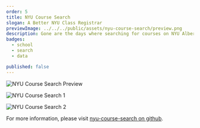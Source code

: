 ```yaml
---
order: 5
title: NYU Course Search
slogan: A Better NYU Class Registrar
previewImage: ../../../public/assets/nyu-course-search/preview.png
description: Gone are the days where searching for courses on NYU Albert takes 2+ hours. Instead, we can use this tool to search for courses in a matter of seconds.
badges:
  - school
  - search
  - data

published: false
---
```


![NYU Course Search Preview](/assets/nyu-course-search/preview.png)

![NYU Course Search 1](/assets/nyu-course-search/1.png)

![NYU Course Search 2](/assets/nyu-course-search/2.png)

For more information, please visit [nyu-course-search on github](https://github.com/tyeetale/nyuclassesfrom.xyz).
